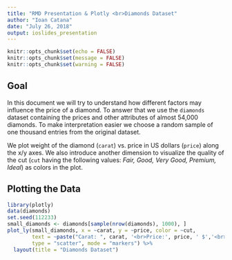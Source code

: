 ---
title: "RMD Presentation & Plotly <br>Diamonds Dataset"
author: "Ioan Catana"
date: "July 26, 2018"
output: ioslides_presentation
---

```{r knitr_setup, include=FALSE}
knitr::opts_chunk$set(echo = FALSE)
knitr::opts_chunk$set(message = FALSE)
knitr::opts_chunk$set(warning = FALSE)
```

## Goal
In this document we will try to understand how different factors may influence the price of a diamond.
To answer that we use the `diamonds` dataset containing the prices and other attributes of almost 54,000 diamonds.
To make interpretation easier we choose a random sample of one thousand entries from the original dataset.

We plot weight of the diamond (`carat`) vs. price in US dollars (`price`) along the x/y axes. 
We also introduce another dimension to visualize the quality of the cut (`cut` having the following values: *Fair, Good, Very Good, Premium, Ideal*) as colors in the plot.

## Plotting the Data

```{r diamonds_plot}
library(plotly)
data(diamonds)
set.seed(112233)
small_diamonds <- diamonds[sample(nrow(diamonds), 1000), ]
plot_ly(small_diamonds, x = ~carat, y = ~price, color = ~cut,
        text = ~paste("Carat: ", carat, '<br>Price:', price, ' $','<br>Cut:', cut),
        type = "scatter", mode = "markers") %>%
  layout(title = "Diamonds Dataset")
```

